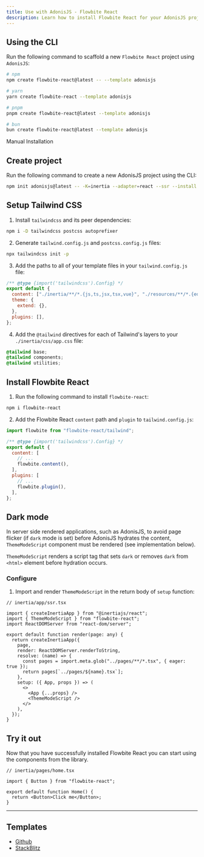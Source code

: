 ```yaml
---
title: Use with AdonisJS - Flowbite React
description: Learn how to install Flowbite React for your AdonisJS project and start developing modern full-stack web applications
---
```


## Using the CLI

Run the following command to scaffold a new `Flowbite React` project using `AdonisJS`:

```bash
# npm
npm create flowbite-react@latest -- --template adonisjs

# yarn
yarn create flowbite-react --template adonisjs

# pnpm
pnpm create flowbite-react@latest --template adonisjs

# bun
bun create flowbite-react@latest --template adonisjs
```

<TextDivider>Manual Installation</TextDivider>

## Create project

Run the following command to create a new AdonisJS project using the CLI:

```bash
npm init adonisjs@latest -- -K=inertia --adapter=react --ssr --install
```

## Setup Tailwind CSS

1. Install `tailwindcss` and its peer dependencies:

```bash
npm i -D tailwindcss postcss autoprefixer
```

2. Generate `tailwind.config.js` and `postcss.config.js` files:

```bash
npx tailwindcss init -p
```

3. Add the paths to all of your template files in your `tailwind.config.js` file:

```js {3}
/** @type {import('tailwindcss').Config} */
export default {
  content: ["./inertia/**/*.{js,ts,jsx,tsx,vue}", "./resources/**/*.{edge,js,ts,jsx,tsx,vue}"],
  theme: {
    extend: {},
  },
  plugins: [],
};
```

4. Add the `@tailwind` directives for each of Tailwind's layers to your `./inertia/css/app.css` file:

```css
@tailwind base;
@tailwind components;
@tailwind utilities;
```

## Install Flowbite React

1. Run the following command to install `flowbite-react`:

```bash
npm i flowbite-react
```

2. Add the Flowbite React `content` path and `plugin` to `tailwind.config.js`:

```js {1,7,11}
import flowbite from "flowbite-react/tailwind";

/** @type {import('tailwindcss').Config} */
export default {
  content: [
    // ...
    flowbite.content(),
  ],
  plugins: [
    // ...
    flowbite.plugin(),
  ],
};
```

## Dark mode

In server side rendered applications, such as AdonisJS, to avoid page flicker (if `dark` mode is set) before AdonisJS hydrates the content, `ThemeModeScript` component must be rendered (see implementation below).

`ThemeModeScript` renders a script tag that sets `dark` or removes `dark` from `<html>` element before hydration occurs.

### Configure

1. Import and render `ThemeModeScript` in the return body of `setup` function:

```tsx {4,15-20}
// inertia/app/ssr.tsx

import { createInertiaApp } from "@inertiajs/react";
import { ThemeModeScript } from "flowbite-react";
import ReactDOMServer from "react-dom/server";

export default function render(page: any) {
  return createInertiaApp({
    page,
    render: ReactDOMServer.renderToString,
    resolve: (name) => {
      const pages = import.meta.glob("../pages/**/*.tsx", { eager: true });
      return pages[`../pages/${name}.tsx`];
    },
    setup: ({ App, props }) => (
      <>
        <App {...props} />
        <ThemeModeScript />
      </>
    ),
  });
}
```

## Try it out

Now that you have successfully installed Flowbite React you can start using the components from the library.

```tsx
// inertia/pages/home.tsx

import { Button } from "flowbite-react";

export default function Home() {
  return <Button>Click me</Button>;
}
```

<hr />

## Templates

- [Github](https://github.com/themesberg/flowbite-react-template-adonisjs)
- [StackBlitz](https://stackblitz.com/edit/flowbite-react-template-adonisjs)

